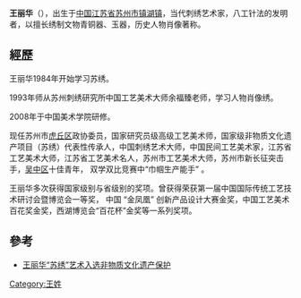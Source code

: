 {{no footnotes|time=2019-05-09T11:47:18+00:00}}
'''王丽华'''（{{bd|1969年}}），出生于[[中国|中国]][[江苏省|江苏省]][[苏州市|苏州市]][[镇湖街道|镇湖镇]]，当代刺绣艺术家，八工针法的发明者，以擅长绣制文物青铜器、玉器，历史人物肖像著称。

== 經歷 ==
王丽华1984年开始学习苏绣。

1993年师从苏州刺绣研究所中国工艺美术大师余福臻老师，学习人物肖像绣。

2008年于中国美术学院研修。

现任苏州市[[虎丘区|虎丘区]]政协委员，国家研究员级高级工艺美术师，国家级非物质文化遗产项目（苏绣）代表性传承人，中国刺绣艺术大师，中国民间工艺美术家，江苏省工艺美术大师，江苏省工艺美术名人，苏州市工艺美术大师，苏州市新长征突击手，[[吴中区|吴中区]]十佳青年， 双学双比竞赛中“巾帼生产能手” 。

王丽华多次获得国家级别与省级别的奖项。曾获得荣获第一届中国国际传统工艺技术研讨会暨博览会一等奖， 中国 “金凤凰” 创新产品设计大赛金奖，中国工艺美术百花奖金奖，西湖博览会“百花杯”金奖等一系列奖项。

==參考==
* [http://ent.qq.com/a/20060731/000168.htm 王丽华“苏绣”艺术入选非物质文化遗产保护] {{Wayback|url=http://ent.qq.com/a/20060731/000168.htm |date=20161018193307 }}

[[Category:王姓|Category:王姓]]